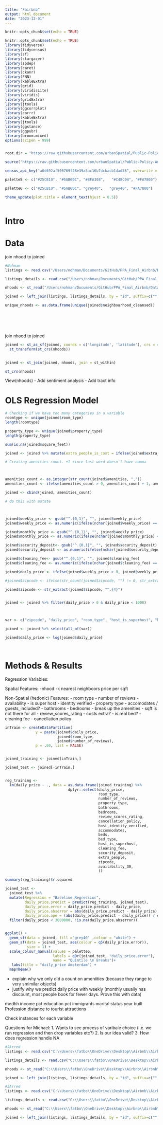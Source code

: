 ```yaml
---
title: "Fairbnb"
output: html_document
date: "2023-12-01"
---
```


```r
knitr::opts_chunk$set(echo = TRUE)
```

```r
knitr::opts_chunk$set(echo = TRUE)
library(tidyverse)
library(tidycensus)
library(sf)
library(stargazer)
library(spdep)
library(caret)
library(ckanr)
library(FNN)
library(kableExtra)
library(grid)
library(viridisLite)
library(viridis)
library(gridExtra)
library(jtools)
library(ggcorrplot) 
library(corrr)      
library(kableExtra)
library(jtools)     
library(ggstance) 
library(ggpubr)   
library(broom.mixed) 
options(scipen = 999)


root.dir = "https://raw.githubusercontent.com/urbanSpatial/Public-Policy-Analytics-Landing/master/DATA/"

source("https://raw.githubusercontent.com/urbanSpatial/Public-Policy-Analytics-Landing/master/functions.r")

census_api_key("a6d692af505769f28e39a3ac16b7dcbacb1dad58", overwrite = TRUE)

palette5 <- c("#25CB10", "#5AB60C", "#8FA108",   "#C48C04", "#FA7800")

palette6 <- c("#25CB10", "#5AB60C", "grey40",   "grey40", "#FA7800")

theme_update(plot.title = element_text(hjust = 0.5))



```

# Intro

# Data



join nhood to joined

```r
#Nohman
listings <- read.csv("/Users/nohman/Documents/GitHub/PPA_Final_Airbnb/Data/Airbnb/listings.csv")

listings_details <- read.csv("/Users/nohman/Documents/GitHub/PPA_Final_Airbnb/Data/Airbnb/listings_details.csv")

nhoods <- st_read("/Users/nohman/Documents/GitHub/PPA_Final_Airbnb/Data/Airbnb/neighbourhoods.geojson")

joined <- left_join(listings, listings_details, by = "id", suffix=c("", ".y")) %>% select(-ends_with(".y"))

unique_nhoods <- as.data.frame(unique(joined$neighbourhood_cleansed))







```




join nhood to joined



``` r

joined <- st_as_sf(joined, coords = c('longitude', 'latitude'), crs = 4326)  %>%
  st_transform(st_crs(nhoods))
  

joined <- st_join(joined, nhoods, join = st_within)

st_crs(nhoods)
```


View(nhoods)
- Add sentiment analysis 
- Add tract info


# OLS Regression Model

```r
# Checking if we have too many categories in a variable
roomtype <- unique(joined$room_type)
length(roomtype)

property_type <- unique(joined$property_type)
length(property_type)

sum(is.na(joined$square_feet))

joined <- joined %>% mutate(extra_people_is_cost = ifelse(joined$extra_people %in% c("$0.00"), "No", "Yes"))


```

```r
# Creating amenities count. +1 since last word doesn't have comma



amenities_count <- as.integer(str_count(joined$amenities, ","))
amenities_count <- ifelse(amenities_count > 0, amenities_count + 1, amenities_count)

joined <- cbind(joined, amenities_count) 

# do this with mutate



joined$weekly_price <- gsub("^.{0,1}", "", joined$weekly_price)
joined$weekly_price <- as.numeric(ifelse(nchar(joined$weekly_price) == 0, "0", joined$weekly) %>% str_replace(",", ""))

joined$monthly_price <- gsub("^.{0,1}", "", joined$weekly_price)
joined$monthly_price <- as.numeric(ifelse(nchar(joined$monthly_price) == 0, "0", joined$monthly) %>% str_replace(",", ""))

joined$security_deposit<- gsub("^.{0,1}", "", joined$security_deposit)
joined$security_deposit <- as.numeric(ifelse(nchar(joined$security_deposit) == 0, NA, joined$security_deposit) %>% str_replace(",", ""))

joined$cleaning_fee<- gsub("^.{0,1}", "", joined$cleaning_fee)
joined$cleaning_fee <- as.numeric(ifelse(nchar(joined$cleaning_fee) == 0, NA, joined$cleaning_fee) %>% str_replace(",", ""))

joined$daily_price <- ifelse(joined$weekly_price > 0, joined$weekly_price / 7, joined$monthly_price / 30)

#joined$zipcode <- ifelse(str_count(joined$zipcode, "") != 0, str_extract(joined$zipcode, "^.{6}"), str_extract(joined$zipcode, "^.{4}"))

joined$zipcode <- str_extract(joined$zipcode, "^.{4}")
  

joined <- joined %>% filter(daily_price > 0 & daily_price < 1000)



var <- c("zipcode", "daily_price", "room_type", "host_is_superhost", "host_identity_verified", "accommodates", "beds", "bed_type", "cancellation_policy", "number_of_reviews", "property_type", "bathrooms", "bedrooms", "amenities_count", "review_scores_rating", "has_availability", "guests_included", "square_feet", "security_deposit", "cleaning_fee", "extra_people","neighbourhood.x", "availability_30")

joined <- joined %>% select(all_of(var))

joined$daily_price <- log(joined$daily_price)




```

# Methods & Results


Regression Variables:

Spatial Features:
-nhood
-k nearest neighboors price per sqft

Non-Spatial (hedonic) Features:
- room type
- number of reviews
- availability
- is super host
- identity verified
- property type
- accomodates / guests_included?
- bathrooms
- bedrooms
- break up the amenities
- sqft is not there for all
- review_scores_rating
- costs extra?
- is real bed?
- cleaning fee
- cancellation policy 

```r
inTrain <- createDataPartition(
              y = paste(joined$daily_price,
                        joined$room_type,
                        joined$number_of_reviews),
              p = .60, list = FALSE)


joined_training <- joined[inTrain,] 

joined_test <- joined[-inTrain,] 


reg_training <- 
  lm(daily_price ~ ., data = as.data.frame(joined_training) %>% 
                             dplyr::select(daily_price,
                                           room_type,
                                           number_of_reviews,
                                           property_type,
                                           bathrooms,
                                           bedrooms,
                                           review_scores_rating,
                                           cancellation_policy,
                                           host_identity_verified,
                                           accommodates,
                                           beds,
                                           bed_type,
                                           host_is_superhost,
                                           cleaning_fee,
                                           security_deposit,
                                           extra_people,
                                           zipcode,
                                           availability_30,
                                           ))

summary(reg_training)$r.squared


```


```r
joined_test <-
  joined_test %>%
  mutate(Regression = "Baseline Regression",
         daily_price.predict = predict(reg_training, joined_test),
         daily_price.error = daily_price.predict - daily_price,
         daily_price.abserror = abs(daily_price.predict - daily_price),
         daily_price.ape = (abs(daily_price.predict - daily_price)) / daily_price.predict)%>%
  filter(daily_price < 3000000, !is.na(daily_price.abserror))


ggplot() +
  geom_sf(data = joined, fill ="grey40" ,colour = "white") +
  geom_sf(data = joined_test, aes(colour = q5(daily_price.error)),
          size = 1) +
  scale_colour_manual(values = palette6,
                      labels = qBr(joined_test, "daily_price.error"),
                      name = "Quintile \n Breaks")+
   labs(title = "daily_price Amsterdam") +
  mapTheme()

```




- explain why we only did a count on ameniities (because they range to very smimilar objects)
- justify why we predict daily price with weekly (monthly usually has discount, most people book for fewer days. Prove this with data)


medhh income
pct education
pct immigrants
marital status
year built
Profession
distance to tourist attractions



Check instances for each variable



Questions for Michael:
1. Wants to see process of varibale choice (i.e. we run regression and then drop variables etc?)
2. Is our idea valid?
3. How does regression handle NA




```r
#JArred
listings <- read.csv("C:\\Users\\fatbo\\OneDrive\\Desktop\\Airbnb\\Airbnb\\listings.csv")

listings_details <- read.csv("C:\\Users\\fatbo\\OneDrive\\Desktop\\Airbnb\\Airbnb\\listings_details.csv")

nhoods <- st_read("C:\\Users\\fatbo\\OneDrive\\Desktop\\Airbnb\\Airbnb\\neighbourhoods.geojson")

joined <- left_join(listings, listings_details, by = "id", suffix=c("", ".y")) %>% select(-ends_with(".y"))

```



```r
#JArred
listings <- read.csv("C:\\Users\\fatbo\\OneDrive\\Desktop\\Airbnb\\Airbnb\\listings.csv")

listings_details <- read.csv("C:\\Users\\fatbo\\OneDrive\\Desktop\\Airbnb\\Airbnb\\listings_details.csv")

nhoods <- st_read("C:\\Users\\fatbo\\OneDrive\\Desktop\\Airbnb\\Airbnb\\neighbourhoods.geojson")

joined <- left_join(listings, listings_details, by = "id", suffix=c("", ".y")) %>% select(-ends_with(".y"))



```